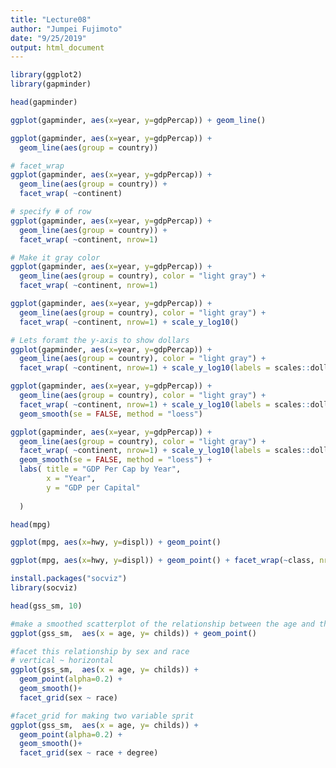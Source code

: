 ```yaml
---
title: "Lecture08"
author: "Jumpei Fujimoto"
date: "9/25/2019"
output: html_document
---
```


```r
library(ggplot2)
library(gapminder)
```
```r
head(gapminder)
```
```r
ggplot(gapminder, aes(x=year, y=gdpPercap)) + geom_line()
```
```r
ggplot(gapminder, aes(x=year, y=gdpPercap)) +
  geom_line(aes(group = country))
```
```r
# facet_wrap
ggplot(gapminder, aes(x=year, y=gdpPercap)) +
  geom_line(aes(group = country)) +
  facet_wrap( ~continent)
```
```r
# specify # of row
ggplot(gapminder, aes(x=year, y=gdpPercap)) +
  geom_line(aes(group = country)) +
  facet_wrap( ~continent, nrow=1)
```
```r
# Make it gray color
ggplot(gapminder, aes(x=year, y=gdpPercap)) +
  geom_line(aes(group = country), color = "light gray") +
  facet_wrap( ~continent, nrow=1)
```
```r
ggplot(gapminder, aes(x=year, y=gdpPercap)) +
  geom_line(aes(group = country), color = "light gray") +
  facet_wrap( ~continent, nrow=1) + scale_y_log10()
```
```r
# Lets foramt the y-axis to show dollars
ggplot(gapminder, aes(x=year, y=gdpPercap)) +
  geom_line(aes(group = country), color = "light gray") +
  facet_wrap( ~continent, nrow=1) + scale_y_log10(labels = scales::dollar)
```
```r
ggplot(gapminder, aes(x=year, y=gdpPercap)) +
  geom_line(aes(group = country), color = "light gray") +
  facet_wrap( ~continent, nrow=1) + scale_y_log10(labels = scales::dollar) +
  geom_smooth(se = FALSE, method = "loess")
```
```r
ggplot(gapminder, aes(x=year, y=gdpPercap)) +
  geom_line(aes(group = country), color = "light gray") +
  facet_wrap( ~continent, nrow=1) + scale_y_log10(labels = scales::dollar) +
  geom_smooth(se = FALSE, method = "loess") +
  labs( title = "GDP Per Cap by Year",
        x = "Year",
        y = "GDP per Capital"
    
  )
```
```r
head(mpg)
```
```r
ggplot(mpg, aes(x=hwy, y=displ)) + geom_point()
```
```r
ggplot(mpg, aes(x=hwy, y=displ)) + geom_point() + facet_wrap(~class, nrow = 2)
```
```r
install.packages("socviz")
library(socviz)
```
```r
head(gss_sm, 10)
```
```r
#make a smoothed scatterplot of the relationship between the age and the number of childs
ggplot(gss_sm,  aes(x = age, y= childs)) + geom_point()
```
```r
#facet this relationship by sex and race
# vertical ~ horizontal
ggplot(gss_sm,  aes(x = age, y= childs)) + 
  geom_point(alpha=0.2) + 
  geom_smooth()+
  facet_grid(sex ~ race)
```


```r
#facet_grid for making two variable sprit
ggplot(gss_sm,  aes(x = age, y= childs)) + 
  geom_point(alpha=0.2) + 
  geom_smooth()+
  facet_grid(sex ~ race + degree) 
```
```r

```



